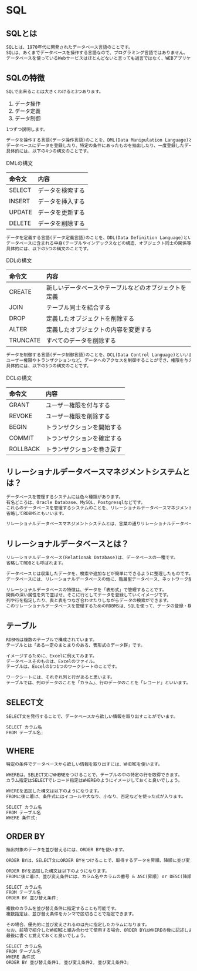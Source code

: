 # SQL

## SQLとは
```markdown
SQLとは、1970年代に開発されたデータベース言語のことです。
SQLは、あくまでデータベースを操作する言語なので、プログラミング言語ではありません。
データベースを使っているWebサービスはほとんどないと言っても過言ではなく、WEBアプリケーション開発などでは必要なスキルになります。
```

## SQLの特徴
```markdown
SQLで出来ることは大きくわけると3つあります。
```

1. データ操作
2. データ定義
3. データ制御

```markdown
1つずつ説明します。

データを操作する言語(データ操作言語)のことを、DML(Data Manipulation Language)といいます。
データベースにデータを登録したり、特定の条件にあったものを抽出したり、一度登録したデータを更新・削除したりといった操作を行えます。
具体的には、以下の4つの構文のことです。
```

DMLの構文

| 命令文 | 内容 |
| :-- | :-- |
| SELECT | データを検索する |
| INSERT | データを挿入する |
| UPDATE | データを更新する |
| DELETE | データを削除する |

```markdown
データを定義する言語(データ定義言語)のことを、DDL(Data Definition Language)といいます。
データベースに含まれる中身(テーブルやインデックスなどの構造、オブジェクト同士の関係等)を定義し、データの整合性を保つことができます。
具体的には、以下の5つの構文のことです。
```

DDLの構文

| 命令文 | 内容 |
| :-- | :-- |
| CREATE | 新しいデータベースやテーブルなどのオブジェクトを定義 |
| JOIN | テーブル同士を結合する |
| DROP | 定義したオブジェクトを削除する |
| ALTER | 定義したオブジェクトの内容を変更する |
| TRUNCATE | すべてのデータを削除する |

```markdown
データを制御する言語(データ制御言語)のことを、DCL(Data Control Language)といいます。
ユーザー権限やトランザクションなど、データへのアクセスを制御することができ、権限を与えたり、権限を剥奪したりすることができます。
具体的には、以下の5つの構文のことです。
```

DCLの構文

| 命令文 | 内容 |
| :-- | :-- |
| GRANT | ユーザー権限を付与する |
| REVOKE | ユーザー権限を削除する |
| BEGIN | トランザクションを開始する |
| COMMIT | トランザクションを確定する |
| ROLLBACK | トランザクションを巻き戻す |

## リレーショナルデータベースマネジメントシステムとは？
```markdown
データベースを管理するシステムには色々種類があります。
有名どころは、Oracle Database、MySQL、Postgresqlなどです。
これらのデータベースを管理するシステムのことを、リレーショナルデータベースマネジメントシステムと言います。
省略してRDBMSともいいます。

リレーショナルデータベースマネジメントシステムとは、言葉の通りリレーショナルデータベースを管理するためのソフトウェアを指します。
```

## リレーショナルデータベースとは？
```markdown
リレーショナルデータベース(Relationak Database)は、データベースの一種です。
省略してRDBとも呼ばれます。

データベースとは収集したデータを、検索や追加などが簡単にできるように整理したものです。
データベースには、リレーショナルデータベースの他に、階層型データべース、ネットワーク型データベースなどがありますが、リレーショナルデータベースは一番スタンダードなタイプのデータベースです。

リレーショナルデータベースの特徴は、データを「表形式」で管理することです。
関係の深い属性を列で並ばせ、そこに行としてデータを登録していくイメージです。
列や行を指定したり、表と表をつなぎ合わせたりしながらデータの検索ができます。
このリレーショナルデータベースを管理するためのRDBMSは、SQLを使って、データの登録・検索・更新・削除をすることができます。
```

## テーブル
```markdown
RDBMSは複数のテーブルで構成されています。
テーブルとは「ある一定のまとまりのある、表形式のデータ群」です。

イメージするために、Excelに例えてみます。
データベースそのものは、Excelのファイル。
テーブルは、Excelの1つ1つのワークシートのことです。

ワークシートには、それぞれ列と行があると思います。
テーブルでは、列のデータのことを「カラム」、行のデータのことを「レコード」といいます。
```

## SELECT文
```markdown
SELECT文を発行することで、データベースから欲しい情報を取り出すことがでいます。
```

```jsx highlight=4,6-8
SELECT カラム名 
FROM テーブル名;
```

## WHERE
```markdown
特定の条件でデータベースから欲しい情報を取り出すには、WHEREを使います。

WHEREは、SELECT文にWHEREをつけることで、テーブルの中の特定の行を取得できます。
カラム指定はSELECTでレコード指定はWHEREのようにイメージしておくと良いでしょう。

WHEREを追加した構文は以下のようになります。
FROMに後に着け、条件式にはイコールや大なり、小なり、否定などを使った式が入ります。
```

```jsx highlight=4,6-8
SELECT カラム名 
FROM テーブル名
WHERE 条件式;
```

## ORDER BY
```markdown
抽出対象のデータを並び替えるには、ORDER BYを使います。

ORDER BYは、SELECT文にORDER BYをつけることで、取得するデータを昇順、降順に並び変えることができます。

ORDER BYを追加した構文は以下のようになります。
FROMに後に着け、並び変え条件には、カラム名やカラムの番号 & ASC(昇順) or DESC(降順)が入ります。
```

```jsx highlight=4,6-8
SELECT カラム名 
FROM テーブル名
ORDER BY 並び替え条件;
```

```markdown
複数のカラムを並び替え条件に指定することも可能です。
複数指定は、並び替え条件をカンマで区切ることで指定できます。

その場合、優先的に並び変えされるのは先に指定したカラムになります。
なお、前項で紹介したWHEREと組み合わせて使用する場合、ORDER BYはWHEREの後に記述します。
最後に書くと覚えておくと良いでしょう。
```

```jsx highlight=4,6-8
SELECT カラム名 
FROM テーブル名
WHERE 条件式
ORDER BY 並び替え条件1, 並び変え条件2, 並び変え条件3;
```

